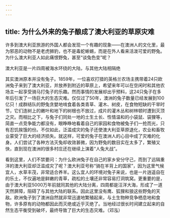 ```yaml
---
---
---
```

title: 为什么外来的兔子酿成了澳大利亚的草原灾难
---




许多到澳大利亚旅游的外国人都会发现一个有趣的现象——在澳洲人的文化里，最为邪恶的动物不是老虎狮豹，也不是毒蛇蜥蜴，而是在外人看来活泼可爱的野兔。为什么澳大利亚人如此痛恨野兔，甚至“谈兔色变”呢？

澳大利亚是一片四周被海水环绕的大陆，与其他大陆相隔绝



其实澳洲原本并没有兔子。1859年，一位喜欢打猎的英格兰农场主携带着24只欧洲兔子来到了澳大利亚，并放养到附近的草原上，希望来年可以在空闲时和其他农场主一起享受骑马打兔子的乐趣。然而事情的发展却出乎预料，这24只兔子在多年后引发了一场巨大的生态灾难。仅仅过了50年，澳洲的兔子数量已经发展到100亿只！成群结队的野兔贪婪地啃食着各类青草、灌木、树皮，在食物短缺的干旱时节，它们连树上的嫩叶和地下的树根也不放过，成片的灌木丛和树林顿时遭到灭顶之灾。而相比之下，与兔子们同处一地的土生土长、性情温和的小袋鼠、袋狸等，简直一点竞争能力都没有，眼睁睁地看着自己的家园和食物被兔子们一抢而光，只有忍饥挨饿的份。不仅如此，泛滥成灾的兔子还使澳大利亚草原退化，农业和畜牧业蒙受了巨大的经济损失。就这样，可爱的兔子在澳洲人的心目中成了灾难的化身。人们尝试了各种方法灭兔却收效甚微，因为野兔的数目实在太多了，繁殖又快，直到现在澳洲的很多村庄还在继续上演着“人兔大战”。

看到这里，人们不禁要问：为什么欧洲兔子在自己的家乡安分守己，而到了远隔重洋的澳大利亚却泛滥成灾了呢？澳大利亚号称“骑在羊背上的国家”，因为这里气候宜人，水草丰茂，非常适合养羊。这么宜人的环境对兔子来说，也是一片逍遥自在的乐土，不仅遍地是鲜嫩的青草，疏松的土壤还非常容易打洞筑窝。更重要的是，由于澳大利亚5000万年前就同其他的大陆分离，四周都是汪洋大海，形成了一道天然屏障，阻碍了与其他大陆的联系。因此这里没有鹰、狐狸和狼这些野兔的天敌。欧洲兔子到了澳洲自然就非常迅速地繁殖起来，与土生物种竞争栖息地和食物，许多原有的动物都因此而灭绝或近乎灭绝了。当地经过很长时间建立起来的自然生态平衡受到破坏，最终导致了巨大的生态灾难。（邓泓）